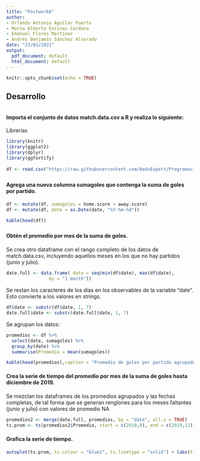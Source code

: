 ```yaml
---
title: "Postwork6"
author:
- Orlando Antonio Aguilar Puerto
- Mario Alberto Encinas Cardona
- Emanuel Flores Martínez
- Andrés Benjamín Sánchez Alvarado
date: "23/01/2021"
output:
  pdf_document: default
  html_document: default
---
```


```r
knitr::opts_chunk$set(echo = TRUE)
```

## Desarrollo

<div style="margin-bottom:35px;">
</div>


#### Importa el conjunto de datos match.data.csv a R y realiza lo siguiente:

Librerías
```r
library(knitr)
library(ggplot2)
library(dplyr)
library(ggfortify)

```
<div style="margin-bottom:15px;">
</div>

```r
df <- read.csv("https://raw.githubusercontent.com/beduExpert/Programacion-con-R-Santander/master/Sesion-06/Postwork/match.data.csv")
```

<div style="margin-bottom:25px;">
</div>

#### Agrega una nueva columna sumagoles que contenga la suma de goles por partido.

<div style="margin-bottom:20px;">
</div>

```r
df <- mutate(df, sumagoles = home.score + away.score)
df <- mutate(df, date = as.Date(date, "%Y-%m-%d"))
```


```r
kable(head(df))
```

<div style="margin-bottom:25px;">
</div>

#### Obtén el promedio por mes de la suma de goles.

<div style="margin-bottom:20px;">
</div>

Se crea otro dataframe con el rango completo de los datos de match.data.csv, incluyendo aquellos meses en los que no hay partidos (junio y julio).
```r
date.full <- data.frame( date = seq(min(df$date), max(df$date),
             	by = "1 month"))
```

Se restan los caracteres de los días en los observables de la variable “date”. Esto convierte a los valores en strings.
```r
df$date <- substr(df$date, 1, 7)
date.full$date <- substr(date.full$date, 1, 7)
```

Se agrupan los datos:

```r
promedios <- df %>%
  select(date, sumagoles) %>%
  group_by(date) %>%
  summarise(Promedio = mean(sumagoles))

```


```r
kable(head(promedios),caption = "Promedio de goles por partido agrupados por mes")
```

#### Crea la serie de tiempo del promedio por mes de la suma de goles hasta diciembre de 2019.

<div style="margin-bottom:20px;">
</div>

Se mezclan los dataframes de los promedios agrupados y las fechas completas, de tal forma que se generan renglones para los meses faltantes (junio y julio) con valores de promedio NA
```r
promedios2 <- merge(date.full, promedios, by = "date", all.x = TRUE)
ts.prom <- ts(promedios2$Promedio, start = c(2010,8), end = c(2019,12), frequency = 12)

```

<div style="margin-bottom:20px;">
</div>

#### Grafica la serie de tiempo.

<div style="margin-bottom:20px;">
</div>

```r

autoplot(ts.prom, ts.colour = "blue1", ts.linetype = "solid") + labs(title = "Promedio de goles por partido", x="Mes", y="Promedio")

```



